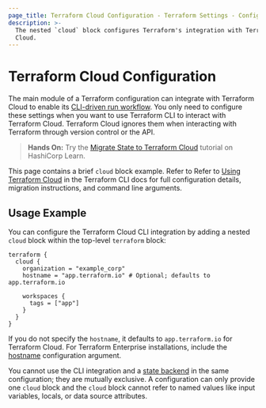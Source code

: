 ```yaml
---
page_title: Terraform Cloud Configuration - Terraform Settings - Configuration Language
description: >-
  The nested `cloud` block configures Terraform's integration with Terraform
  Cloud.
---
```


# Terraform Cloud Configuration

The main module of a Terraform configuration can integrate with Terraform Cloud to enable its [CLI-driven run workflow](/cloud-docs/run/cli). You only need to configure these settings when you want to use Terraform CLI to interact with Terraform Cloud. Terraform Cloud ignores them when interacting with
Terraform through version control or the API.

> **Hands On:** Try the [Migrate State to Terraform Cloud](https://learn.hashicorp.com/tutorials/terraform/cloud-migrate) tutorial on HashiCorp Learn.

This page contains a brief `cloud` block example. Refer to Refer to [Using Terraform Cloud](/cli/cloud) in the Terraform CLI docs for full configuration details, migration instructions, and command line arguments.

## Usage Example

You can configure the Terraform Cloud CLI integration by adding a nested `cloud` block within the top-level
`terraform` block:

```hcl
terraform {
  cloud {
    organization = "example_corp"
    hostname = "app.terraform.io" # Optional; defaults to app.terraform.io

    workspaces {
      tags = ["app"]
    }
  }
}
```

If you do not specify the `hostname`, it defaults to `app.terraform.io` for Terraform Cloud. For Terraform Enterprise installations, include the [hostname](/cli/cloud/settings#hostname) configuration argument.

You cannot use the CLI integration and a [state backend](/language/settings/backends) in the same configuration; they are mutually exclusive. A configuration can only provide one `cloud` block and the `cloud` block cannot refer to named values like input variables, locals, or data source attributes.


